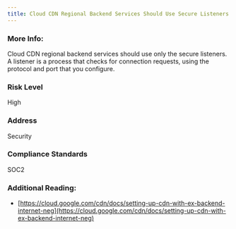 ```yaml
---
title: Cloud CDN Regional Backend Services Should Use Secure Listeners Only
---
```


### More Info:

Cloud CDN regional backend services should use only the secure listeners. A listener is a process that checks for connection requests, using the protocol and port that you configure.

### Risk Level

High

### Address

Security

### Compliance Standards

SOC2

### Additional Reading:

- [https://cloud.google.com/cdn/docs/setting-up-cdn-with-ex-backend-internet-neg](https://cloud.google.com/cdn/docs/setting-up-cdn-with-ex-backend-internet-neg)
